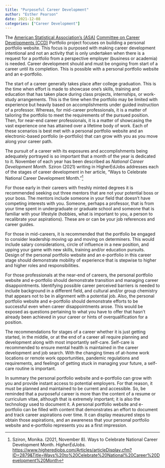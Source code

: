 ```yaml
---
title: "Purposeful Career Development"
author: "Esther Pearson"
date: 2021-12-08
categories: ["Career Development"]
---
```


The [American Statistical Association's (ASA)](https://www.amstat.org/) [Committee on Career Developments (CCD)](https://community.amstat.org/ccd/home) Portfolio project focuses on building a personal portfolio website. This focus is purposed with making career development intentional and not an activity that is only undertaken when there is a request for a portfolio from a perspective employer (business or academia) is needed. Career development should and must be ongoing from start of a career until its completion. This is possible with a personal portfolio website and an e-portfolio.

The start of a career generally takes place after college graduation. This is the time when effort is made to showcase one's skills, training and education that has taken place during class projects, internships, or work-study arrangements. This is the time when the portfolio may be limited with experience but heavily based on accomplishments under guided instruction of a professor. Whereas, for mid-career professionals, it is a matter of tailoring the portfolio to meet the requirements of the pursued position. Then, for near-end career professionals, it is a matter of showcasing the vast experience one has attained over a lifetime body of work. Each of these scenarios is best met with a personal portfolio website and an electronic-based portfolio (e-portfolio) that can grow with you as you move along your career path.

The pursuit of a career with its exposures and accomplishments being adequately portrayed is so important that a month of the year is dedicated to it. November of each year has been described as *National Career Development Month*. Sziron (2021) writing in HigherEdJobs addresses each of the stages of career development in her article, "Ways to Celebrate National Career Development Month."^[Sziron, Monika. (2021, November 8). Ways to Celebrate National Career Development Month. _HigherEdJobs._ <https://www.higheredjobs.com/Articles/articleDisplay.cfm?ID=2879&amp;Title=Ways%20to%20Celebrate%20National%20Career%20Development%20Month>]

For those early in their careers with freshly minted degrees it is recommended seeking out three mentors that are not your potential boss or your boss. The mentors include someone in your field that doesn't have competing interests with you. Someone, perhaps a professor, that is from your time spent in undergraduate or graduate school and someone that is familiar with your lifestyle (hobbies, what is important to you, a person to recalibrate your aspirations). These are or can be your job references and career guides.

For those in mid-careers, it is recommended that the portfolio be engaged to consider leadership moving up and moving on determiners. This would include salary considerations, circle of influence in a new position, and upping your game with new skills, training and/or education pursuits. Design of the personal portfolio website and an e-portfolio in this career stage should demonstrate mobility of experience that is stepwise to higher and higher roles and responsibilities.

For those professionals at the near-end of careers, the personal portfolio website and e-portfolio should demonstrate transition and managing career disappointments. Identifying possible career perceived barriers is needed to include background in a different field, and cultural and/or group chemistry that appears not to be in alignment with a potential job. Also, the personal portfolio website and e-portfolio should demonstrate efforts to be successful even when career disappointments arose. This would be exposed as questions pertaining to what you have to offer that hasn't already been achieved in your career or hints of overqualification for a position.

The recommendations for stages of a career whether it is just getting started, in the middle, or at the end of a career all require planning and development along with most importantly self-care. Self-care is recommended to ensure mental health is maintained in the career development and job search. With the changing times of at-home work locations or remote work opportunities, pandemic regulations and requirements, and feelings of getting stuck in managing your future, a self-care routine is important.

In summary the personal portfolio website and e-portfolio can grow with you and provide instant access to potential employers. For that reason, it must be planned and maintained to be current and accessible. So, be reminded that a purposeful career is more than the content of a resume or curriculum vitae, although that is extremely important; it is also the technology used to document it. A personal portfolio website and e-portfolio can be filled with content that demonstrates an effort to document and track career aspirations over time. It can display measured steps to obtain those aspirations, and an awareness that your personal portfolio website and e-portfolio represents you as a first impression.
